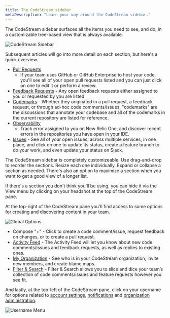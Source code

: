 ```yaml
---
title: The CodeStream sidebar
metaDescription: "Learn your way around the CodeStream sidebar."
---
```


The CodeStream sidebar surfaces all the items you need to see, and do, in a
customizable tree-based view that is always available. 

![CodeStream Sidebar](/images/Sidebar3.png)

Subsequent articles will go into more detail on each section, but here's a quick
overview.

* [Pull Requests](/docs/codestream/codestream-ui-overview/pull-requests-section)
  - If your team uses GitHub or GitHub Enterprise to host your code, you'll see
  all of your open pull requests listed and you can just click on one to edit it
  or perform a review.
* [Feedback
  Requests](/docs/codestream/codestream-ui-overview/feedback-requests-section) -
  Any open feedback requests either assigned to you or requested by you are
  listed.
* [Codemarks](/docs/codestream/codestream-ui-overview/codemarks-section) -
  Whether they originated in a pull request, a feedback request, or through
  ad-hoc code comments/issues, "codemarks" are the discussions that annotate
  your codebase and all of the codemarks in the current repository are listed
  for reference.
* [Observability](/docs/codestream/codestream-ui-overview/observability-section)
  - Track error assigned to you on New Relic One, and discover recent errors in
  the repositories you have open in your IDE.
* [Issues](/docs/codestream/codestream-ui-overview/issues-section) - See all of
  your open issues, across multiple services, in one place, and click on one to
  update its status, create a feature branch to do your work, and even update
  your status on Slack.

The CodeStream sidebar is completely customizeable. Use drag-and-drop to reorder
the sections. Resize each one individually. Expand or collapse a section as
needed. There's also an option to maximize a section when you want to get a good
view of a longer list. 

If there's a section you don't think you'll be using, you can hide it via the
View menu by clicking on your headshot at the top of the CodeStream pane.

At the top-right of the CodeStream pane you'll find access to some options for
creating and discovering content in your team.

![Global Options](/images/GlobalOptions2.png)

* Compose "+" - Click to create a code comment/issue, request feedback on
  changes, or to create a pull request.
* [Activity Feed](/docs/codestream/codestream-ui-overview/activity-feed) - The Activity Feed will let you know about new
  code comments/issues and feedback requests, as well as replies to existing
  ones.
* [My Organization](/docs/codestream/codestream-ui-overview/myorganization) - See who is in your CodeStream
  organization, invite new members, and create blame maps.
* [Filter & Search](/docs/codestream/codestream-ui-overview/filter-and-search) - Filter & Search allows you to slice and
  dice your team’s collection of code comments/issues and feature requests
  however you see fit.

And lastly, at the top-left of the CodeStream pane, click on your username for
options related to [account settings](/docs/codestream/codestream-settings/account-settings), [notifications](/docs/codestream/codestream-integrations/notifications) and [organization
administration](/docs/codestream/codestream-settings/team-administration).

![Username Menu](/images/UsernameMenu.png)
